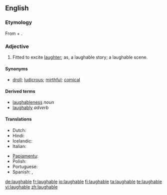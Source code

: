 ==English==

===Etymology===
From {{term|laugh}} + {{term|-able}}.

===Adjective===
{{en-adj}}

# Fitted to excite [[laughter]]; as, a laughable story; a laughable scene.

====Synonyms====
* [[droll]]; [[ludicrous]]; [[mirthful]]; [[comical]]

====Derived terms====
* [[laughableness]] ''noun''
* [[laughably]] ''adverb''

====Translations====
{{trans-top|fitted to exite laughter}}
* Dutch: {{t+|nl|belachelijk}}
* Hindi: {{t|hi|हास्यस्पद|tr=hāsyaspad|sc=Deva}}
* Icelandic: {{t+|is|hlægilegur}}
* Italian: {{t|it|ridicolo}}
{{trans-mid}}
* [[Papiamentu]]: {{tø|pap|ridíkulo}}
* Polish: {{t|pl|śmieszny}}
* Portuguese: {{t|pt|ridículo}}
* Spanish: {{t|es|risible}},  {{t|es|ridículo}}
{{trans-bottom}}

[[de:laughable]]
[[fr:laughable]]
[[io:laughable]]
[[fi:laughable]]
[[ta:laughable]]
[[te:laughable]]
[[vi:laughable]]
[[zh:laughable]]
